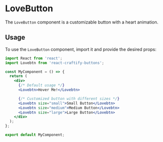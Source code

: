 
<Meta title="Buttons/LoveButton" component={Lovebtn} />

# LoveButton

The `LoveButton` component is a customizable button with a heart animation.

## Usage

To use the `LoveButton` component, import it and provide the desired props:

```jsx
import React from 'react';
import Lovebtn from 'react-craftify-buttons';

const MyComponent = () => {
  return (
    <div>
      {/* Default usage */}
      <Lovebtn>Hover Me!</Lovebtn>

      {/* Customized button with different sizes */}
      <Lovebtn size="small">Small Button</Lovebtn>
      <Lovebtn size="medium">Medium Button</Lovebtn>
      <Lovebtn size="large">Large Button</Lovebtn>
    </div>
  );
};

export default MyComponent;
